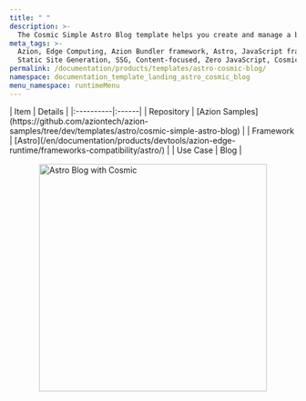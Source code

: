```yaml
---
title: " "
description: >-
  The Cosmic Simple Astro Blog template helps you create and manage a blog easily, combining Astro's performance with Cosmic headless CMS for content management.
meta_tags: >-
  Azion, Edge Computing, Azion Bundler framework, Astro, JavaScript frameworks,
  Static Site Generation, SSG, Content-focused, Zero JavaScript, Cosmic, Blog
permalink: /documentation/products/templates/astro-cosmic-blog/
namespace: documentation_template_landing_astro_cosmic_blog
menu_namespace: runtimeMenu
---
```




<div class="[&_.flex.flex-col]:!gap-4 [&_.flex.flex-col]:md:!gap-8 [&_.flex.flex-col]:2xl:!gap-16">
  <HeroHome
    title="Astro Cosmic Blog"
    description="The Cosmic Simple Astro Blog template helps you create and manage a blog easily, combining Astro's performance with Cosmic headless CMS for content management."
    logos={[]}
    buttons={[
      { label: "Deploy template", link: "https://console.azion.com/create/cosmic/cosmic-simple-astro-blog", outlined: false, icon: "ai ai-azion", iconPos: "left" },
      { label: "View demo", link: "https://zte49ja09g.map.azionedge.net/", severity: "secondary" }
    ]}
  />
</div>

<div style="display: flex; gap: 1rem; align-items: center; flex-direction: row; flex-wrap: wrap;">
  <div style="flex: 1; min-width: 300px;">
    | Item | Details |
    |:----------|:------|
    | Repository | [Azion Samples](https://github.com/aziontech/azion-samples/tree/dev/templates/astro/cosmic-simple-astro-blog) |
    | Framework | [Astro](/en/documentation/products/devtools/azion-edge-runtime/frameworks-compatibility/astro/) |
    | Use Case | Blog |
  </div>
  <div style="display: flex; justify-content: center; align-items: center; flex: 1; min-width: 300px;">
    <img src="/assets/docs/images/uploads/template-showcase/astro/astro-cosmic-blog.png" width="400" alt="Astro Blog with Cosmic" style="max-width: 100%; height: auto;" />
  </div>
</div>

